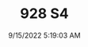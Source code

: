 ---
width: 4000
height: 6000
title: 928 S4
description: 1984 Porsche 928 S4 shot in Austin, TX.
date: 9/15/2022 5:19:03 AM
cameraMake: Sony
cameraModel: ILCE-7M3
lens: 50mm F1.4 DG HSM | Art 018
settingsfStop: f/1.4
settingsISO: ISO 50
settingsShutter: 1/25
settingsFocalLength: 50 mm
---
